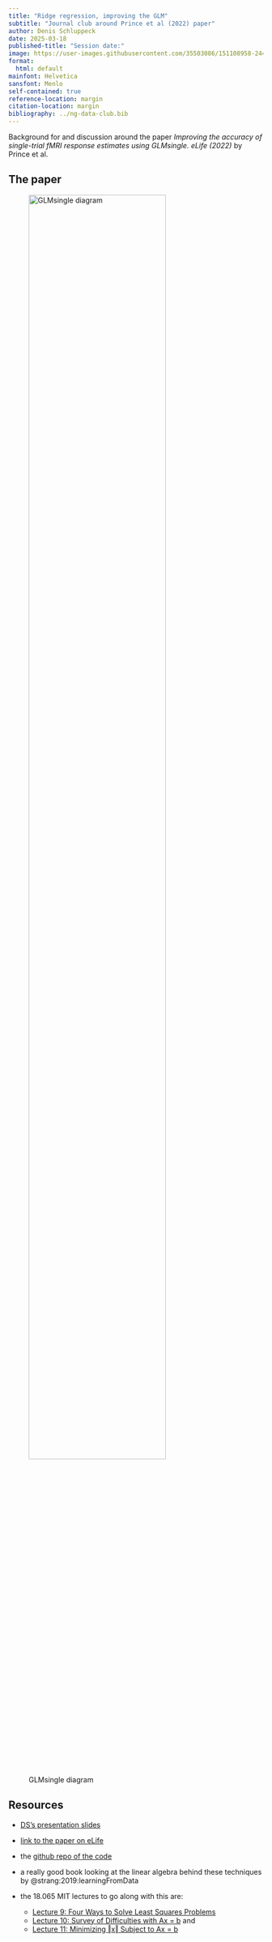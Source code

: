 ```yaml
---
title: "Ridge regression, improving the GLM"
subtitle: "Journal club around Prince et al (2022) paper"
author: Denis Schluppeck
date: 2025-03-18
published-title: "Session date:"
image: https://user-images.githubusercontent.com/35503086/151108958-24479034-c7f7-4734-b903-9046ba6a78ac.png
format:
  html: default
mainfont: Helvetica
sansfont: Menlo 
self-contained: true
reference-location: margin
citation-location: margin
bibliography: ../ng-data-club.bib
---
```


Background for and discussion around the paper *Improving the accuracy of single-trial fMRI response estimates using GLMsingle. eLife (2022)* by Prince et al.


## The paper

![GLMsingle diagram](https://user-images.githubusercontent.com/35503086/151108958-24479034-c7f7-4734-b903-9046ba6a78ac.png){width=80%}


## Resources

- [DS's presentation slides](../data/2025-03-18-journal-club-GLMsingle.pdf)

- [link to the paper on eLife](https://elifesciences.org/articles/77599)
- the [github repo of the code](https://github.com/cvnlab/GLMsingle)
- a really good book looking at the linear algebra behind these techniques by @strang:2019:learningFromData
- the 18.065 MIT lectures to go along with this are:
  - [Lecture 9: Four Ways to Solve Least Squares Problems](https://ocw.mit.edu/courses/18-065-matrix-methods-in-data-analysis-signal-processing-and-machine-learning-spring-2018/resources/lecture-9-four-ways-to-solve-least-squares-problems/)
  - [Lecture 10: Survey of Difficulties with Ax = b](https://ocw.mit.edu/courses/18-065-matrix-methods-in-data-analysis-signal-processing-and-machine-learning-spring-2018/resources/lecture-10-survey-of-difficulties-with-ax-b/) and
  - [Lecture 11: Minimizing ‖x‖ Subject to Ax = b](https://ocw.mit.edu/courses/18-065-matrix-methods-in-data-analysis-signal-processing-and-machine-learning-spring-2018/resources/lecture-11-minimizing-2016x2016-subject-to-ax-b/) 
  